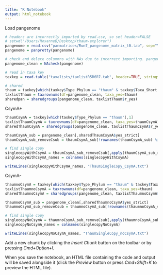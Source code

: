 ```yaml
---
title: "R Notebook"
output: html_notebook
---
```


Load pangenome

```r

# headers are incorrectly imported by read.csv, so set header=FALSE
# setwd("/Users/RoxanneB/Desktop/thaum-explorer")
pangenome = read.csv("panmatrices/Run7_pangenome_matrix_t0.tab", sep="\t", header=FALSE, stringsAsFactors=FALSE) 
pangenome = panpretty(pangenome)

# check and delete colummns with NAs due to incorrect importing. pangenome_clean has NA cols removed.
pangenome_clean = NAcheck(pangenome)

# read in taxa key
taxkey = read.table("taxalists/taxlistR5R6R7.tab", header=TRUE, stringsAsFactors=FALSE)

# shared
thaum = taxkey[which(taxkey$Type_Phylum == "thaum" & taxkey$Taxa_Short != "CsymA"),1]
taxlistThaum = taxrownums(df=pangenome_clean, taxa_yes=thaum)
sharedpan = sharedgroups(pangenome_clean, taxlistThaum$r_yes)
```

CsymA+
```r

thaumCsymA = taxkey[which(taxkey$Type_Phylum == "thaum"),1]
taxlistThaumCsymA = taxrownums(df=pangenome_clean, taxa_yes=thaumCsymA)
sharedThaumCsymA = sharedgroups(pangenome_clean, taxlistThaumCsymA$r_yes)

thaumCsymA_sub = pangenome_clean[,sharedThaumCsymA$yes_strict]
thaumCsymA_sub_removeCsub = thaumCsymA_sub[!rownames(thaumCsymA_sub) %in% "Csub",]

# find single copy
singlecopyWithCsymA = thaumCsymA_sub_removeCsub[,apply(thaumCsymA_sub_removeCsub, 2, function(x) all(x == 1))]
singlecopyWithCsymA_names = colnames(singlecopyWithCsymA)

writeLines(singlecopyWithCsymA_names, "ThaumSingleCopy_CsymA.txt")

```


CsymA-
```r
thaumnoCsymA = taxkey[which(taxkey$Type_Phylum == "thaum" & taxkey$Taxa_Short != "CsymA"),1]
taxlistThaumnoCsymA = taxrownums(df=pangenome_clean, taxa_yes=thaum)
sharedThaumnoCsymA = sharedgroups(pangenome_clean, taxlistThaumnoCsymA$r_yes)

thaumnoCsymA_sub = pangenome_clean[,sharedThaumnoCsymA$yes_strict]
thaumnoCsymA_sub_removeCsub = thaumnoCsymA_sub[!rownames(thaumnoCsymA_sub) %in% "Csub",]

# find single copy
singlecopyNoCsymA = thaumnoCsymA_sub_removeCsub[,apply(thaumnoCsymA_sub_removeCsub, 2, function(x) all(x == 1))]
singlecopyNoCsymA_names = colnames(singlecopyNoCsymA)

writeLines(singlecopyNoCsymA_names, "ThaumSingleCopy_noCsymA.txt")
```


Add a new chunk by clicking the *Insert Chunk* button on the toolbar or by pressing *Cmd+Option+I*.

When you save the notebook, an HTML file containing the code and output will be saved alongside it (click the *Preview* button or press *Cmd+Shift+K* to preview the HTML file).
